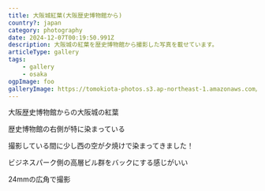 ```yaml
---
title: 大阪城紅葉(大阪歴史博物館から)
country?: japan
category: photography
date: 2024-12-07T00:19:50.991Z
description: 大阪城の紅葉を歴史博物館から撮影した写真を載せています。
articleType: gallery
tags:
    - gallery
    - osaka
ogpImage: foo
galleryImage: https://tomokiota-photos.s3.ap-northeast-1.amazonaws.com/2024/osaka-castle-autumn/083A5009-2.jpg
---
```



<BlogImage src="https://tomokiota-photos.s3.ap-northeast-1.amazonaws.com/2024/osaka-castle-autumn/083A5009-2.jpg" width={900} priority />

大阪歴史博物館からの大阪城の紅葉

<BlogImage src="https://tomokiota-photos.s3.ap-northeast-1.amazonaws.com/2024/osaka-castle-autumn/ALP04984.jpg" />

<BlogImage src="https://tomokiota-photos.s3.ap-northeast-1.amazonaws.com/2024/osaka-castle-autumn/ALP04985-2.jpg" width={900} />

歴史博物館の右側が特に染まっている

<BlogImage src="https://tomokiota-photos.s3.ap-northeast-1.amazonaws.com/2024/osaka-castle-autumn/ALP05058.jpg" width={900} />

撮影している間に少し西の空が夕焼けで染まってきました！

<BlogImage src="https://tomokiota-photos.s3.ap-northeast-1.amazonaws.com/2024/osaka-castle-autumn/ALP05053.jpg" width={900} />

ビジネスパーク側の高層ビル群をバックにする感じがいい

<BlogImage src="https://tomokiota-photos.s3.ap-northeast-1.amazonaws.com/2024/osaka-castle-autumn/ALP05028.jpg" width={900} />

24mmの広角で撮影

<BlogImage src="https://tomokiota-photos.s3.ap-northeast-1.amazonaws.com/2024/osaka-castle-autumn/083A5007-2.jpg" width={400} />
